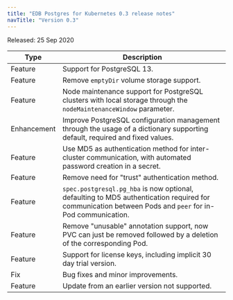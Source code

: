 ```yaml
---
title: "EDB Postgres for Kubernetes 0.3 release notes"
navTitle: "Version 0.3"
---
```


Released: 25 Sep 2020

| Type    | Description                                                                                                  |
| ------- | ------------------------------------------------------------------------------------------------------------ |
| Feature | Support for PostgreSQL 13.           |
| Feature | Remove `emptyDir` volume storage support.             |
| Feature | Node maintenance support for PostgreSQL clusters with local storage through the `nodeMaintenanceWindow` parameter.                                                                    |
| Enhancement | Improve PostgreSQL configuration management through the usage of a dictionary supporting default, required and fixed values.                                                  |
| Feature | Use MD5 as authentication method for inter-cluster communication, with automated password creation in a secret.           |
| Feature | Remove need for "trust" authentication method.           |
| Feature | `spec.postgresql.pg_hba` is now optional, defaulting to MD5 authentication required for communication between Pods and `peer` for in-Pod communication.           |
| Feature | Remove "unusable" annotation support, now PVC can just be removed followed by a deletion of the corresponding Pod.           |
| Feature | Support for license keys, including implicit 30 day trial version.           |
| Fix | Bug fixes and minor improvements.           |
| Feature | Update from an earlier version not supported.           |
